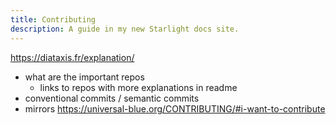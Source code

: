 ```yaml
---
title: Contributing
description: A guide in my new Starlight docs site.
---
```


https://diataxis.fr/explanation/

- what are the important repos
    - links to repos with more explanations in readme
- conventional commits / semantic commits
- mirrors https://universal-blue.org/CONTRIBUTING/#i-want-to-contribute